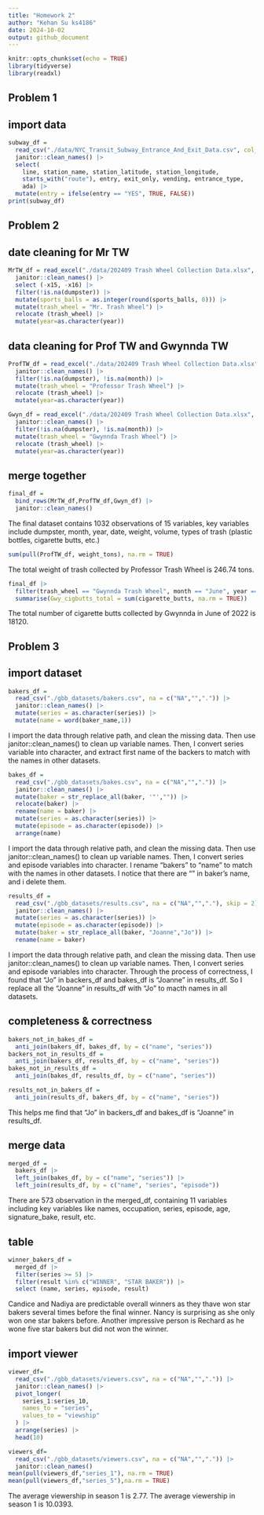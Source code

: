 ```yaml
---
title: "Homework 2"
author: "Kehan Su ks4186"
date: 2024-10-02
output: github_document
---
```


```r
knitr::opts_chunk$set(echo = TRUE)
library(tidyverse)
library(readxl)
```

## Problem 1

## import data
```r
subway_df = 
  read_csv("./data/NYC_Transit_Subway_Entrance_And_Exit_Data.csv", col_types = cols(Route8 = "c", Route9 = "c", Route10 = "c", Route11 = "c")) |> 
  janitor::clean_names() |> 
  select(
    line, station_name, station_latitude, station_longitude, 
    starts_with("route"), entry, exit_only, vending, entrance_type, 
    ada) |> 
  mutate(entry = ifelse(entry == "YES", TRUE, FALSE))
print(subway_df)
```


## Problem 2

## date cleaning for Mr TW
```r
MrTW_df = read_excel("./data/202409 Trash Wheel Collection Data.xlsx", sheet = 1) |>
  janitor::clean_names() |>
  select (-x15, -x16) |>
  filter(!is.na(dumpster)) |>
  mutate(sports_balls = as.integer(round(sports_balls, 0))) |>
  mutate(trash_wheel = "Mr. Trash Wheel") |>
  relocate (trash_wheel) |>
  mutate(year=as.character(year))
```

## data cleaning for Prof TW and Gwynnda TW
```r
ProfTW_df = read_excel("./data/202409 Trash Wheel Collection Data.xlsx", sheet = 2) |>
  janitor::clean_names() |>
  filter(!is.na(dumpster), !is.na(month)) |>
  mutate(trash_wheel = "Professor Trash Wheel") |>
  relocate (trash_wheel) |>
  mutate(year=as.character(year))

Gwyn_df = read_excel("./data/202409 Trash Wheel Collection Data.xlsx", sheet = 4) |>
  janitor::clean_names() |>
  filter(!is.na(dumpster), !is.na(month)) |>
  mutate(trash_wheel = "Gwynnda Trash Wheel") |>
  relocate (trash_wheel) |>
  mutate(year=as.character(year))
```

## merge together
```r
final_df = 
  bind_rows(MrTW_df,ProfTW_df,Gwyn_df) |>
  janitor::clean_names()
```

The final dataset contains 1032 observations of 15 variables, key variables include dumpster, month, year, date, weight, volume, types of trash (plastic bottles, cigarette butts, etc.)

```r
sum(pull(ProfTW_df, weight_tons), na.rm = TRUE)
```
The total weight of trash collected by Professor Trash Wheel is 246.74 tons.

```r
final_df |>
  filter(trash_wheel == "Gwynnda Trash Wheel", month == "June", year == "2022") |>
  summarise(Gwy_cigbutts_total = sum(cigarette_butts, na.rm = TRUE))
```
The total number of cigarette butts collected by Gwynnda in June of 2022 is 18120.

## Problem 3

## import dataset

```r
bakers_df = 
  read_csv("./gbb_datasets/bakers.csv", na = c("NA","",".")) |>
  janitor::clean_names() |>
  mutate(series = as.character(series)) |>
  mutate(name = word(baker_name,1))
```
I import the data through relative path, and clean the missing data. Then use janitor::clean_names() to clean up variable names. Then, I convert series variable into character, and extract first name of the backers to match with the names in other datasets.  


```r
bakes_df = 
  read_csv("./gbb_datasets/bakes.csv", na = c("NA","",".")) |>
  janitor::clean_names() |>
  mutate(baker = str_replace_all(baker, '"',"")) |>
  relocate(baker) |>
  rename(name = baker) |>
  mutate(series = as.character(series)) |>
  mutate(episode = as.character(episode)) |>
  arrange(name)
```
I import the data through relative path, and clean the missing data. Then use janitor::clean_names() to clean up variable names. Then, I convert series and episode variables into character. I rename "bakers" to "name" to match with the names in other datasets. I notice that there are "" in baker's name, and i delete them.

```r
results_df =
  read_csv("./gbb_datasets/results.csv", na = c("NA","","."), skip = 2) |>
  janitor::clean_names() |>
  mutate(series = as.character(series)) |>
  mutate(episode = as.character(episode)) |>
  mutate(baker = str_replace_all(baker, "Joanne","Jo")) |>
  rename(name = baker)
```
I import the data through relative path, and clean the missing data. Then use janitor::clean_names() to clean up variable names. Then, I convert series and episode variables into character. Through the process of correctness, I found that "Jo" in backers_df and bakes_df is "Joanne" in results_df. So I replace all the "Joanne" in results_df with "Jo" to macth names in all datasets.

## completeness & correctness
```r
bakers_not_in_bakes_df =
  anti_join(bakers_df, bakes_df, by = c("name", "series"))
backers_not_in_results_df =
  anti_join(bakers_df, results_df, by = c("name", "series"))
bakes_not_in_results_df = 
  anti_join(bakes_df, results_df, by = c("name", "series"))
```
```r
results_not_in_bakers_df = 
  anti_join(results_df, bakers_df, by = c("name", "series"))
```
This helps me find that "Jo" in backers_df and bakes_df is "Joanne" in results_df.

## merge data
```r
merged_df =
  bakers_df |>
  left_join(bakes_df, by = c("name", "series")) |>
  left_join(results_df, by = c("name", "series", "episode"))
```

There are 573 observation in the merged_df, containing 11 variables including key variables like names, occupation, series, episode, age, signature_bake, result, etc. 

## table
```r
winner_bakers_df = 
  merged_df |>
  filter(series >= 5) |>
  filter(result %in% c("WINNER", "STAR BAKER")) |>
  select (name, series, episode, result)
```
Candice and Nadiya are predictable overall winners as they thave won star bakers several times before the final winner. Nancy is surprising as she only won one star bakers before. Another impressive person is Rechard as he wone five star bakers but did not won the winner.

## import viewer
```r
viewer_df=
  read_csv("./gbb_datasets/viewers.csv", na = c("NA","",".")) |>
  janitor::clean_names() |>
  pivot_longer(
    series_1:series_10,
    names_to = "series",
    values_to = "viewship"
  ) |>
  arrange(series) |>
  head(10)
```

```r
viewers_df=
  read_csv("./gbb_datasets/viewers.csv", na = c("NA","",".")) |>
  janitor::clean_names()
mean(pull(viewers_df,"series_1"), na.rm = TRUE)
mean(pull(viewers_df,"series_5"),na.rm = TRUE)
```
The average viewership in season 1 is 2.77.
The average viewership in season 1 is 10.0393.
